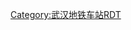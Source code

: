 {{Routemap|title=武汉商务区站站线配置|title-color=white|title-bg=blue|collapse=yes|map=
\\utSTR!~MFADEg\utCONTg\\~~ ~~{{rmri|u}}{{武汉地铁路线标志|3}} 往{{站|宏图大道}}
\\BSr!~utSTR\BSl!~utSTR\\
utCONTgq\BSe!~utSTRq\BSe!~utSTRq\BSr!~utSTR\BSl!~utSTR\BSe!~utSTRq\BSe!~utSTRq\utSTRq!~MFADEfq~~ ~~{{rmri|l}}{{武汉地铁路线标志|7}} 往{{站|园博园北}}
utSTRq!~MFADEgq\BSa!~utSTRq\BSa!~utSTRq\BSr!~utSTR\BSl!~utSTR\BSa!~utSTRq\BSa!~utSTRq\utCONTfq~~ ~~{{rmri|r}}{{武汉地铁路线标志|7}} 往[[青龙山地铁小镇站|青龙山地铁小镇]]
\\BSr!~utSTR\BSl!~utSTR\\
\\utCONTf\utSTR!~MFADEf\\~~ ~~{{rmri|d}}{{武汉地铁路线标志|3}} 往{{站|沌阳大道}}
}}<noinclude>
{{Main|武汉商务区站}}
[[Category:武汉地铁车站RDT]]
<noinclude>